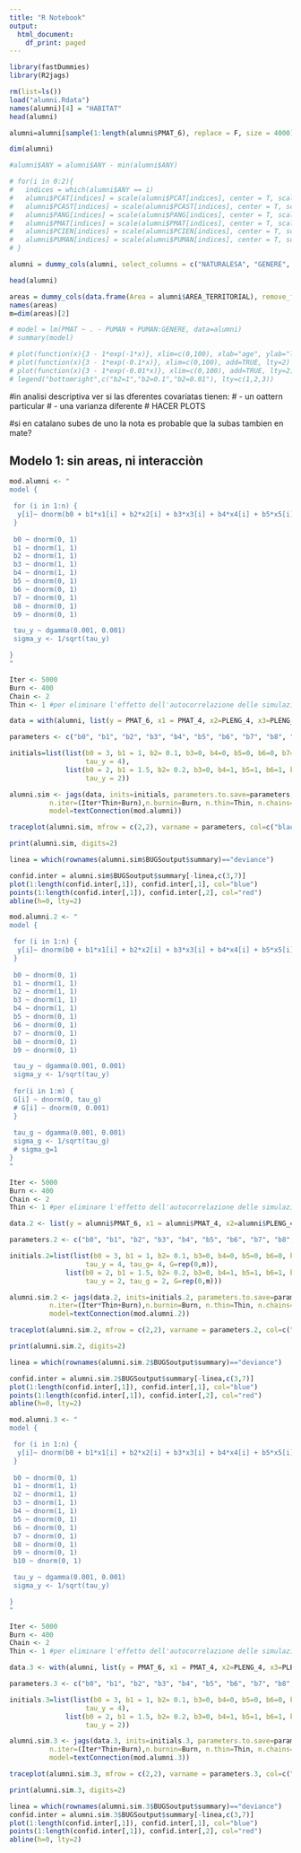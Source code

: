 ```yaml
---
title: "R Notebook"
output:
  html_document:
    df_print: paged
---
```


```r
library(fastDummies)
library(R2jags)
```

```r
rm(list=ls())
load("alumni.Rdata")
names(alumni)[4] = "HABITAT"
head(alumni)

alumni=alumni[sample(1:length(alumni$PMAT_6), replace = F, size = 4000), ]
```

```R
dim(alumni)
```

```R
#alumni$ANY = alumni$ANY - min(alumni$ANY)

# for(i in 0:2){
#   indices = which(alumni$ANY == i)
#   alumni$PCAT[indices] = scale(alumni$PCAT[indices], center = T, scale = F)
#   alumni$PCAST[indices] = scale(alumni$PCAST[indices], center = T, scale = F)
#   alumni$PANG[indices] = scale(alumni$PANG[indices], center = T, scale = F)
#   alumni$PMAT[indices] = scale(alumni$PMAT[indices], center = T, scale = F)
#   alumni$PCIEN[indices] = scale(alumni$PCIEN[indices], center = T, scale = F)
#   alumni$PUMAN[indices] = scale(alumni$PUMAN[indices], center = T, scale = F)
# }

alumni = dummy_cols(alumni, select_columns = c("NATURALESA", "GENERE", "HABITAT"), remove_first_dummy = T, remove_selected_columns = T)

head(alumni)
```

```r
areas = dummy_cols(data.frame(Area = alumni$AREA_TERRITORIAL), remove_first_dummy = T, remove_selected_columns = T)
names(areas)
m=dim(areas)[2]
```

```R
# model = lm(PMAT ~ . - PUMAN + PUMAN:GENERE, data=alumni)
# summary(model)
```

```R
# plot(function(x){3 - 1*exp(-1*x)}, xlim=c(0,100), xlab="age", ylab="length")
# plot(function(x){3 - 1*exp(-0.1*x)}, xlim=c(0,100), add=TRUE, lty=2)
# plot(function(x){3 - 1*exp(-0.01*x)}, xlim=c(0,100), add=TRUE, lty=2)
# legend("bottomright",c("b2=1","b2=0.1","b2=0.01"), lty=c(1,2,3))

```

#in analisi descriptiva ver si las dferentes covariatas tienen:
# - un oattern particular
# - una varianza diferente
# HACER PLOTS

#si en catalano subes de uno la nota es probable que la subas tambien en mate?

## Modelo 1: sin areas, ni interacciòn

```R
mod.alumni <- "
model {

 for (i in 1:n) {
  y[i]~ dnorm(b0 + b1*x1[i] + b2*x2[i] + b3*x3[i] + b4*x4[i] + b5*x5[i] + b6*x6[i] + b7*x7[i] + b8*x8[i] + b9*x9[i], tau_y)
 }
 
 b0 ~ dnorm(0, 1)
 b1 ~ dnorm(1, 1)  
 b2 ~ dnorm(1, 1)
 b3 ~ dnorm(1, 1)
 b4 ~ dnorm(1, 1)
 b5 ~ dnorm(0, 1)
 b6 ~ dnorm(0, 1)
 b7 ~ dnorm(0, 1)
 b8 ~ dnorm(0, 1)
 b9 ~ dnorm(0, 1)

 tau_y ~ dgamma(0.001, 0.001)
 sigma_y <- 1/sqrt(tau_y)

}
"

Iter <- 5000
Burn <- 400
Chain <- 2
Thin <- 1 #per eliminare l'effetto dell'autocorrelazione delle simulazioni

data = with(alumni, list(y = PMAT_6, x1 = PMAT_4, x2=PLENG_4, x3=PLENG_6, x4=PANG_4, x5=PANG_6, x6=NATURALESA_Pública, x7=`HABITAT_Fins a 10000`, x8=`HABITAT_Més de 100000`, x9=GENERE_H, n = dim(alumni)[1]))

parameters <- c("b0", "b1", "b2", "b3", "b4", "b5", "b6", "b7", "b8", "b9", "sigma_y")

initials=list(list(b0 = 3, b1 = 1, b2= 0.1, b3=0, b4=0, b5=0, b6=0, b7=0,b8=0,b9=0,
                   tau_y = 4),
              list(b0 = 2, b1 = 1.5, b2= 0.2, b3=0, b4=1, b5=1, b6=1, b7=1, b8=1,b9=1,
                   tau_y = 2))
```

```R
alumni.sim <- jags(data, inits=initials, parameters.to.save=parameters, 
		  n.iter=(Iter*Thin+Burn),n.burnin=Burn, n.thin=Thin, n.chains=Chain, 
		  model=textConnection(mod.alumni))

traceplot(alumni.sim, mfrow = c(2,2), varname = parameters, col=c("black","red"), ask=F)
```

```R
print(alumni.sim, digits=2)
```

```r
linea = which(rownames(alumni.sim$BUGSoutput$summary)=="deviance")

confid.inter = alumni.sim$BUGSoutput$summary[-linea,c(3,7)]
plot(1:length(confid.inter[,1]), confid.inter[,1], col="blue")
points(1:length(confid.inter[,1]), confid.inter[,2], col="red")
abline(h=0, lty=2)
```

<!-- ############################################ -->
```R
mod.alumni.2 <- "
model {

 for (i in 1:n) {
  y[i]~ dnorm(b0 + b1*x1[i] + b2*x2[i] + b3*x3[i] + b4*x4[i] + b5*x5[i] + b6*x6[i] + b7*x7[i] + b8*x8[i] + b9*x9[i] + sum(G*geo[i,]), tau_y)
 }
 
 b0 ~ dnorm(0, 1)
 b1 ~ dnorm(1, 1)  
 b2 ~ dnorm(1, 1)
 b3 ~ dnorm(1, 1)
 b4 ~ dnorm(1, 1)
 b5 ~ dnorm(0, 1)
 b6 ~ dnorm(0, 1)
 b7 ~ dnorm(0, 1)
 b8 ~ dnorm(0, 1)
 b9 ~ dnorm(0, 1)

 tau_y ~ dgamma(0.001, 0.001)
 sigma_y <- 1/sqrt(tau_y)
 
 for(i in 1:m) {
 G[i] ~ dnorm(0, tau_g)
 # G[i] ~ dnorm(0, 0.001)
 }
 
 tau_g ~ dgamma(0.001, 0.001)
 sigma_g <- 1/sqrt(tau_g)
 # sigma_g=1
}
"

Iter <- 5000
Burn <- 400
Chain <- 2
Thin <- 1 #per eliminare l'effetto dell'autocorrelazione delle simulazioni

data.2 <- list(y = alumni$PMAT_6, x1 = alumni$PMAT_4, x2=alumni$PLENG_4, x3=alumni$PLENG_6, x4=alumni$PANG_4, x5=alumni$PANG_6, x6=alumni$NATURALESA_Pública, x7=alumni$`HABITAT_Fins a 10000`, x8=alumni$`HABITAT_Més de 100000`, x9=alumni$GENERE_H, geo=areas, n = dim(alumni)[1], m=m)

parameters.2 <- c("b0", "b1", "b2", "b3", "b4", "b5", "b6", "b7", "b8", "b9", "sigma_y", "sigma_g", "G")

initials.2=list(list(b0 = 3, b1 = 1, b2= 0.1, b3=0, b4=0, b5=0, b6=0, b7=0,b8=0,b9=0,
                   tau_y = 4, tau_g= 4, G=rep(0,m)),
              list(b0 = 2, b1 = 1.5, b2= 0.2, b3=0, b4=1, b5=1, b6=1, b7=1, b8=1,b9=1,
                   tau_y = 2, tau_g = 2, G=rep(0,m)))
```

```R
alumni.sim.2 <- jags(data.2, inits=initials.2, parameters.to.save=parameters.2, 
		  n.iter=(Iter*Thin+Burn),n.burnin=Burn, n.thin=Thin, n.chains=Chain, 
		  model=textConnection(mod.alumni.2))

traceplot(alumni.sim.2, mfrow = c(2,2), varname = parameters.2, col=c("black","red"), ask=F)
```

```R
print(alumni.sim.2, digits=2)
```

```r
linea = which(rownames(alumni.sim.2$BUGSoutput$summary)=="deviance")

confid.inter = alumni.sim.2$BUGSoutput$summary[-linea,c(3,7)]
plot(1:length(confid.inter[,1]), confid.inter[,1], col="blue")
points(1:length(confid.inter[,1]), confid.inter[,2], col="red")
abline(h=0, lty=2)
```

<!-- ############################################## -->

```R
mod.alumni.3 <- "
model {

 for (i in 1:n) {
  y[i]~ dnorm(b0 + b1*x1[i] + b2*x2[i] + b3*x3[i] + b4*x4[i] + b5*x5[i] + b6*x6[i] + b7*x7[i] + b8*x8[i] + b9*x9[i] + b10*x3[i]*x9[i], tau_y)
 }
 
 b0 ~ dnorm(0, 1)
 b1 ~ dnorm(1, 1)  
 b2 ~ dnorm(1, 1)
 b3 ~ dnorm(1, 1)
 b4 ~ dnorm(1, 1)
 b5 ~ dnorm(0, 1)
 b6 ~ dnorm(0, 1)
 b7 ~ dnorm(0, 1)
 b8 ~ dnorm(0, 1)
 b9 ~ dnorm(0, 1)
 b10 ~ dnorm(0, 1)

 tau_y ~ dgamma(0.001, 0.001)
 sigma_y <- 1/sqrt(tau_y)

}
"

Iter <- 5000
Burn <- 400
Chain <- 2
Thin <- 1 #per eliminare l'effetto dell'autocorrelazione delle simulazioni

data.3 <- with(alumni, list(y = PMAT_6, x1 = PMAT_4, x2=PLENG_4, x3=PLENG_6, x4=PANG_4, x5=PANG_6, x6=NATURALESA_Pública, x7=`HABITAT_Fins a 10000`, x8=`HABITAT_Més de 100000`, x9=GENERE_H, n = dim(alumni)[1]))

parameters.3 <- c("b0", "b1", "b2", "b3", "b4", "b5", "b6", "b7", "b8", "b9", "b10", "sigma_y")

initials.3=list(list(b0 = 3, b1 = 1, b2= 0.1, b3=0, b4=0, b5=0, b6=0, b7=0,b8=0,b9=0, b10=0,
                   tau_y = 4),
              list(b0 = 2, b1 = 1.5, b2= 0.2, b3=0, b4=1, b5=1, b6=1, b7=1, b8=1,b9=1, b10=1,
                   tau_y = 2))
```

```R
alumni.sim.3 <- jags(data.3, inits=initials.3, parameters.to.save=parameters.3, 
		  n.iter=(Iter*Thin+Burn),n.burnin=Burn, n.thin=Thin, n.chains=Chain, 
		  model=textConnection(mod.alumni.3))

traceplot(alumni.sim.3, mfrow = c(2,2), varname = parameters.3, col=c("black","red"), ask=F)
```

```R
print(alumni.sim.3, digits=2)
```

```r
linea = which(rownames(alumni.sim.3$BUGSoutput$summary)=="deviance")
confid.inter = alumni.sim.3$BUGSoutput$summary[-linea,c(3,7)]
plot(1:length(confid.inter[,1]), confid.inter[,1], col="blue")
points(1:length(confid.inter[,1]), confid.inter[,2], col="red")
abline(h=0, lty=2)
```
